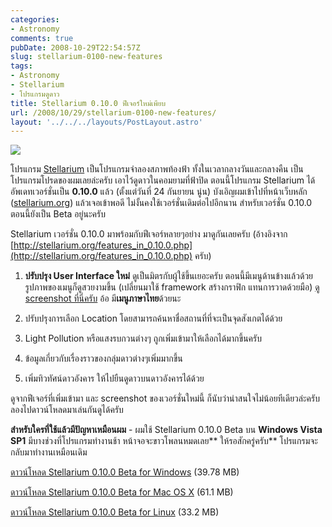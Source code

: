 ```yaml
---
categories:
- Astronomy
comments: true
pubDate: 2008-10-29T22:54:57Z
slug: stellarium-0100-new-features
tags:
- Astronomy
- Stellarium
- โปรแกรมดูดาว
title: Stellarium 0.10.0 ฟีเจอร์ใหม่เพียบ
url: /2008/10/29/stellarium-0100-new-features/
layout: '../../../layouts/PostLayout.astro'
---
```


![](https://armno.in.th/wp-content/uploads/2007/12/logo.jpg)



โปรแกรม [Stellarium](https://armno.in.th/20071220/%E0%B8%A3%E0%B8%B5%E0%B8%A7%E0%B8%B4%E0%B8%A7-stellarium-%E0%B9%82%E0%B8%9B%E0%B8%A3%E0%B9%81%E0%B8%81%E0%B8%A3%E0%B8%A1%E0%B8%94%E0%B8%B9%E0%B8%94%E0%B8%B2%E0%B8%A7) เป็นโปรแกรมจำลองสภาพท้องฟ้า ทั้งในเวลากลางวันและกลางคืน เป็นโปรแกรมโปรดของผมเลยล่ะครับ เอาไว้ดูดาวในคอมยามที่ฟ้าปิด ตอนนี้โปรแกรม Stellarium ได้อัพเดทเวอร์ชั่นเป็น **0.10.0** แล้ว (ตั้งแต่วันที่ 24 กันยายน นู่น) บังเอิญผมเข้าไปที่หน้าเว็บหลัก ([stellarium.org](http://stellarium.org/)) แล้วเจอเข้าพอดี ไม่งั้นคงใช้เวอร์ชั่นเดิมต่อไปอีกนาน สำหรับเวอร์ชั่น 0.10.0 ตอนนี้ยังเป็น Beta อยู่นะครับ



Stellarium เวอร์ชั่น 0.10.0 มาพร้อมกับฟีเจอร์หลายๆอย่าง มาดูกันเลยครับ (อ้างอิงจาก [http://stellarium.org/features_in_0.10.0.php](http://stellarium.org/features_in_0.10.0.php) ครับ)




  1. **ปรับปรุง User Interface ใหม่** ดูเป็นมิตรกับผู้ใช้ขึ้นเยอะครับ ตอนนี้มีเมนูด้านข้างแล้วด้วย รูปภาพของเมนูก็ดูสวยงามขึ้น (เปลี่ยนมาใช้ framework สร้างกราฟิก แทนการวาดด้วยมือ) [ดู screenshot ที่นี่ครับ](http://stellarium.org/img/screenshots/0.10-stel_gui.jpg) อ้อ มี**เมนูภาษาไทย**ด้วยนะ

  2. ปรับปรุงการเลือก Location โดยสามารถค้นหาชื่อสถานที่ที่จะเป็นจุดสังเกตได้ด้วย

  3. Light Pollution หรือแสงรบกวนต่างๆ ถูกเพิ่มเข้ามาให้เลือกได้มากขึ้นครับ

  4. ข้อมูลเกี่ยวกับเรื่องราวของกลุ่มดาวต่างๆเพิ่มมากขึ้น

  5. เพิ่มทิวทัศน์ดาวอังคาร ให้ไปยืนดูดาวบนดาวอังคารได้ด้วย


ดูจากฟีเจอร์ที่เพิ่มเข้ามา และ screenshot ของเวอร์ชั่นใหม่นี้ ก็นับว่าน่าสนใจไม่น้อยทีเดียวล่ะครับ ลองไปดาวน์โหลดมาเล่นกันดูได้ครับ



**สำหรับใครที่ใช้แล้วมีปัญหาเหมือนผม** - ผมใช้ Stellarium 0.10.0 Beta บน **Windows Vista SP1** มีบางช่วงที่โปรแกรมทำงานช้า หน้าจอจะขาวโพลนหมดเลย** ให้รอสักครู่ครับ** โปรแกรมจะกลับมาทำงานเหมือนเดิม



[ดาวน์โหลด Stellarium 0.10.0 Beta for Windows](http://downloads.sourceforge.net/stellarium/stellarium-0.10.0beta.exe) (39.78 MB)



[ดาวน์โหลด Stellarium 0.10.0 Beta for Mac OS X](http://downloads.sourceforge.net/stellarium/stellarium-0.10.0a.dmg) (61.1 MB)



[ดาวน์โหลด Stellarium 0.10.0 Beta for Linux](http://downloads.sourceforge.net/stellarium/stellarium-0.10.0.tgz) (33.2 MB)
